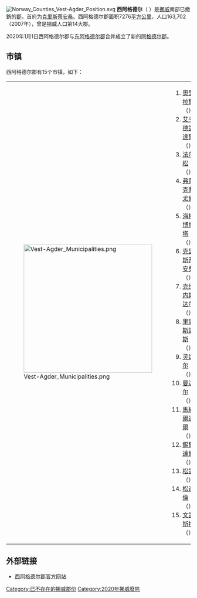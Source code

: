 [[File:Norway_Counties_Vest-Agder_Position.svg|thumb]]
'''西阿格德尔'''（{{lang-no|Vest-Agder}} {{audio|Vest-Agder.ogg|聆听}}）是[[挪威|挪威]]南部已撤銷的[[郡|郡]]，首府为[[克里斯蒂安桑|克里斯蒂安桑]]。西阿格德尔郡面积7276[[平方公里|平方公里]]，人口163,702（2007年），曾是挪威人口第14大郡。

2020年1月1日西阿格德尔郡与[[东阿格德尔郡|东阿格德尔郡]]合并成立了新的[[阿格德爾|阿格德尔郡]]。

== 市镇 ==
西阿格德尔郡有15个市镇，如下：
{|
| [[File:Vest-Agder_Municipalities.png|350px]]
|
# [[奧瑟拉爾|奧瑟拉爾]]（{{lang|no|Åseral}}）
# [[艾于德訥達爾|艾于德訥達爾]]（{{lang|no|Audnedal}}）
# [[法尔松|法尔松]]（{{lang|no|Farsund}}）
# [[弗萊克菲尤爾|弗萊克菲尤爾]]（{{lang|no|Flekkefjord}}）
# [[海格博斯塔|海格博斯塔]]（{{lang|no|Hægebostad}}）
# [[克里斯蒂安桑|克里斯蒂安桑]]（{{lang|no|Kristiansand}}）
# [[克维内斯达尔|克维内斯达尔]]（{{lang|no|Kvinesdal}}）
# [[里訥斯訥斯|里訥斯訥斯]]（{{lang|no|Lindesnes}}）
# [[灵达尔|灵达尔]]（{{lang|no|Lyngdal}}）
# [[曼达尔|曼达尔]]（{{lang|no|Mandal}}）
# [[馬納爾達爾|馬納爾達爾]]（{{lang|no|Marnardal}}）
# [[錫爾達爾|錫爾達爾]]（{{lang|no|Sirdal}}）
# [[松訥|松訥]]（{{lang|no|Søgne}}）
# [[松達倫|松達倫]]（{{lang|no|Songdalen}}）
# [[文訥斯拉|文訥斯拉]]（{{lang|no|Vennesla}}）
|}

== 外部链接 ==
* [http://www.vaf.no 西阿格德尔郡官方网站] {{Wayback|url=http://www.vaf.no/ |date=20130113024519 }}

{{Vest-Agder}}

{{DEFAULTSORT:Vest-Agder}}
[[Category:已不存在的挪威郡份|Category:已不存在的挪威郡份]]
[[Category:2020年挪威廢除|Category:2020年挪威廢除]]

{{Norway-geo-stub}}